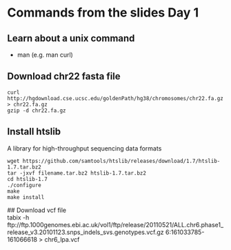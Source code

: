 
# Commands from the slides Day 1

## Learn about a unix command
* man <command> (e.g. man curl)

## Download chr22 fasta file

    curl http://hgdownload.cse.ucsc.edu/goldenPath/hg38/chromosomes/chr22.fa.gz > chr22.fa.gz
    gzip -d chr22.fa.gz

## Install htslib
 A library for high-throughput sequencing data formats

    wget https://github.com/samtools/htslib/releases/download/1.7/htslib-1.7.tar.bz2
    tar -jxvf filename.tar.bz2 htslib-1.7.tar.bz2
    cd htslib-1.7
    ./configure
    make
    make install
    
 ## Download vcf file   
     tabix -h ftp://ftp.1000genomes.ebi.ac.uk/vol1/ftp/release/20110521/ALL.chr6.phase1_release_v3.20101123.snps_indels_svs.genotypes.vcf.gz 6:161033785-161066618 > chr6_lpa.vcf

